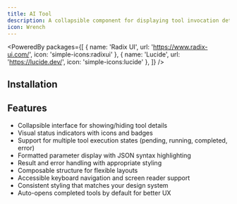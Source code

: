 ```yaml
---
title: AI Tool
description: A collapsible component for displaying tool invocation details in AI chatbot interfaces.
icon: Wrench
---
```


<PoweredBy packages={[
  { name: 'Radix UI', url: 'https://www.radix-ui.com/', icon: 'simple-icons:radixui' },
  { name: 'Lucide', url: 'https://lucide.dev/', icon: 'simple-icons:lucide' },
]} />

<Preview path="ai-tool" />

## Installation

<Installer packageName="ai" />

## Features

- Collapsible interface for showing/hiding tool details
- Visual status indicators with icons and badges
- Support for multiple tool execution states (pending, running, completed, error)
- Formatted parameter display with JSON syntax highlighting
- Result and error handling with appropriate styling
- Composable structure for flexible layouts
- Accessible keyboard navigation and screen reader support
- Consistent styling that matches your design system
- Auto-opens completed tools by default for better UX
